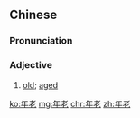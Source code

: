 ==Chinese==
{{zh-forms}}

===Pronunciation===
{{zh-pron
|m=niánlǎo
|c=nin4 lou5
|h=pfs=ngièn-ló
|mn=nî-lāu
|cat=a
}}

===Adjective===
{{zh-adj}}

# [[old]]; [[aged]]

[[ko:年老]]
[[mg:年老]]
[[chr:年老]]
[[zh:年老]]